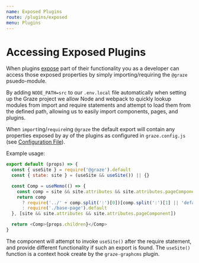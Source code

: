 ```yaml
---
name: Exposed Plugins
route: /plugins/exposed
menu: Plugins
---
```


# Accessing Exposed Plugins

When plugins [expose](/plugins/app#expose) part of their functionality you as a developer can access those exposed properties by simply importing/requiring the `@graze` psuedo-module.

By adding `NODE_PATH=src` to our `.env.local` file automatically when setting up the Graze project we allow Node and webpack to quickly lookup modules from import and require statements and attempt to load them from the defined path, allowing us to easily import components, pages, and plugins.

When `import`ing/`require`ing `@graze` the default export will contain any properties exposed by ay of the plugins as configured in `graze.config.js` (see [Configuration File](plugins#configuration-file)).

Example usage:

```js
export default (props) => {
  const { useSite } = require('@graze').default
  const { state: site } = (useSite && useSite()) || {}

  const Comp = useMemo(() => {
    const comp = site && site.attributes && site.attributes.pageComponent
    return comp
      ? require('../' + comp.split(':')[0])[comp.split(':')[1] || 'default']
      : require('./base-page').default
  }, [site && site.attributes && site.attributes.pageComponent])

  return <Comp>{props.children}</Comp>
}
```

The component will attempt to invoke `useSite()` after the require statement, and provide different functionality if such an export is found. The `useSite()` function is a context hook create by the `graze-graphcms` plugin.



<MyMenus current='/plugins/server' />